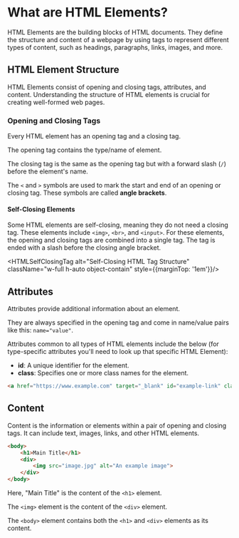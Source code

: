
# What are HTML Elements?

HTML Elements are the building blocks of HTML documents. They define the structure and content of a webpage by using tags to represent different types of content, such as headings, paragraphs, links, images, and more.


## HTML Element Structure

HTML Elements consist of opening and closing tags, attributes, and content. Understanding the structure of HTML elements is crucial for creating well-formed web pages.

<HTMLTag alt="HTML Tag Structure" className="w-full h-auto object-contain"/>

### Opening and Closing Tags
Every HTML element has an opening tag and a closing tag. 

The opening tag contains the type/name of element. 

The closing tag is the same as the opening tag but with a forward slash (`/`) before the element's name.

The `<` and `>` symbols are used to mark the start and end of an opening or closing tag. These symbols are called **angle brackets**.

#### Self-Closing Elements
Some HTML elements are self-closing, meaning they do not need a closing tag. These elements include `<img>`, `<br>`, and `<input>`.
For these elements, the opening and closing tags are combined into a single tag. The tag is ended with a slash before the closing angle bracket.


<HTMLSelfClosingTag alt="Self-Closing HTML Tag Structure" className="w-full h-auto object-contain" style={{marginTop: '1em'}}/>

## Attributes
Attributes provide additional information about an element.

They are always specified in the opening tag and come in name/value pairs like this: `name="value"`. 

Attributes common to all types of HTML elements include the below (for type-specific attributes you'll need to look up that specific HTML Element):

- **id**: A unique identifier for the element.
- **class**: Specifies one or more class names for the element.

```html
<a href="https://www.example.com" target="_blank" id="example-link" class="example-class">Visit Example</a>
```


## Content
Content is the information or elements within a pair of opening and closing tags. It can include text, images, links, and other HTML elements.
```html
<body>
    <h1>Main Title</h1>
    <div>
        <img src="image.jpg" alt="An example image">
    </div>
</body>
```

Here, "Main Title" is the content of the `<h1>` element.

The `<img>` element is the content of the `<div>` element. 

The `<body>` element contains both the `<h1>` and `<div>` elements as its content.